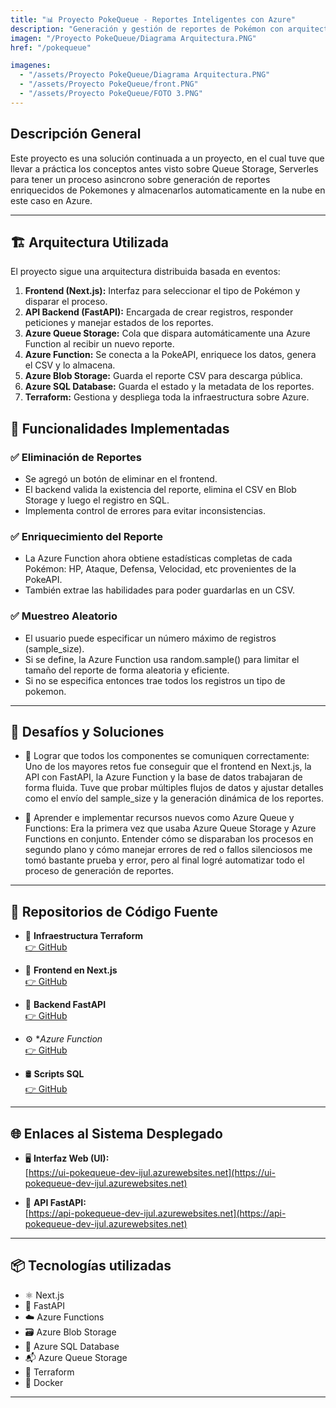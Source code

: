 ```yaml
---
title: "📊 Proyecto PokeQueue - Reportes Inteligentes con Azure"
description: "Generación y gestión de reportes de Pokémon con arquitectura serverless y procesamiento en la nube usando Azure Functions, FastAPI, Blob Storage y Terraform."
imagen: "/Proyecto PokeQueue/Diagrama Arquitectura.PNG"
href: "/pokequeue"

imagenes:
  - "/assets/Proyecto PokeQueue/Diagrama Arquitectura.PNG"
  - "/assets/Proyecto PokeQueue/front.PNG"
  - "/assets/Proyecto PokeQueue/FOTO 3.PNG"
---
```


## Descripción General

Este proyecto es una solución continuada a un proyecto, en el cual tuve que llevar a práctica los conceptos antes visto sobre Queue Storage, Serverles para tener un proceso asincrono sobre generación de reportes enriquecidos de Pokemones y almacenarlos automaticamente en la nube en este caso en Azure.

---

## 🏗 Arquitectura Utilizada

El proyecto sigue una arquitectura distribuida basada en eventos:

1. **Frontend (Next.js):** Interfaz para seleccionar el tipo de Pokémon y disparar el proceso.
2. **API Backend (FastAPI):** Encargada de crear registros, responder peticiones y manejar estados de los reportes.
3. **Azure Queue Storage:** Cola que dispara automáticamente una Azure Function al recibir un nuevo reporte.
4. **Azure Function:** Se conecta a la PokeAPI, enriquece los datos, genera el CSV y lo almacena.
5. **Azure Blob Storage:** Guarda el reporte CSV para descarga pública.
6. **Azure SQL Database:** Guarda el estado y la metadata de los reportes.
7. **Terraform:** Gestiona y despliega toda la infraestructura sobre Azure.

## 🚀 Funcionalidades Implementadas

### ✅ Eliminación de Reportes

- Se agregó un botón de eliminar en el frontend.
- El backend valida la existencia del reporte, elimina el CSV en Blob Storage y luego el registro en SQL.
- Implementa control de errores para evitar inconsistencias.

### ✅ Enriquecimiento del Reporte

- La Azure Function ahora obtiene estadísticas completas de cada Pokémon: HP, Ataque, Defensa, Velocidad, etc provenientes de la PokeAPI.
- También extrae las habilidades para poder guardarlas en un CSV.

### ✅ Muestreo Aleatorio

- El usuario puede especificar un número máximo de registros (sample_size).
- Si se define, la Azure Function usa random.sample() para limitar el tamaño del reporte de forma aleatoria y eficiente.
- Si no se especifica entonces trae todos los registros un tipo de pokemon.

---

## 🧩 Desafíos y Soluciones

- 🧱 Lograr que todos los componentes se comuniquen correctamente: Uno de los mayores retos fue conseguir que el frontend en Next.js, la API con FastAPI, la Azure Function y la base de datos trabajaran de forma fluida. Tuve que probar múltiples flujos de datos y ajustar detalles como el envío del sample_size y la generación dinámica de los reportes.

- 🚀 Aprender e implementar recursos nuevos como Azure Queue y Functions: Era la primera vez que usaba Azure Queue Storage y Azure Functions en conjunto. Entender cómo se disparaban los procesos en segundo plano y cómo manejar errores de red o fallos silenciosos me tomó bastante prueba y error, pero al final logré automatizar todo el proceso de generación de reportes.

---

## 📁 Repositorios de Código Fuente

- 🔧 **Infraestructura Terraform**  
  [👉 GitHub](https://github.com/sosa22001/poke.terraform.git)

- 🎯 **Frontend en Next.js**  
  [👉 GitHub](https://github.com/sosa22001/poke.ui.git)

- 🧠 **Backend FastAPI**  
  [👉 GitHub](https://github.com/sosa22001/poke.queue.api.git)

- ⚙️ \*_Azure Function_  
  [👉 GitHub](https://github.com/sosa22001/poke.functionApp.git)

- 🛢 **Scripts SQL**  
  [👉 GitHub](https://github.com/sosa22001/poke.queue.sql.git)

---

## 🌐 Enlaces al Sistema Desplegado

- 🖥️ **Interfaz Web (UI):**  
  [https://ui-pokequeue-dev-ijul.azurewebsites.net](https://ui-pokequeue-dev-ijul.azurewebsites.net)

- 🔌 **API FastAPI:**  
  [https://api-pokequeue-dev-ijul.azurewebsites.net](https://api-pokequeue-dev-ijul.azurewebsites.net)

---

## 📦 Tecnologías utilizadas

- ⚛️ Next.js
- 🐍 FastAPI
- ☁️ Azure Functions
- 🗃 Azure Blob Storage
- 🐘 Azure SQL Database
- 📬 Azure Queue Storage
- 🔧 Terraform
- 🐳 Docker

---

